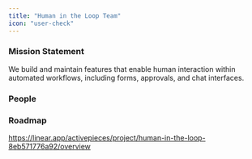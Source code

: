 ```yaml
---
title: "Human in the Loop Team"
icon: "user-check"
---
```


### Mission Statement

We build and maintain features that enable human interaction within automated workflows, including forms, approvals, and chat interfaces.

### People

<CardGroup col={3}>

</CardGroup>

### Roadmap

https://linear.app/activepieces/project/human-in-the-loop-8eb571776a92/overview